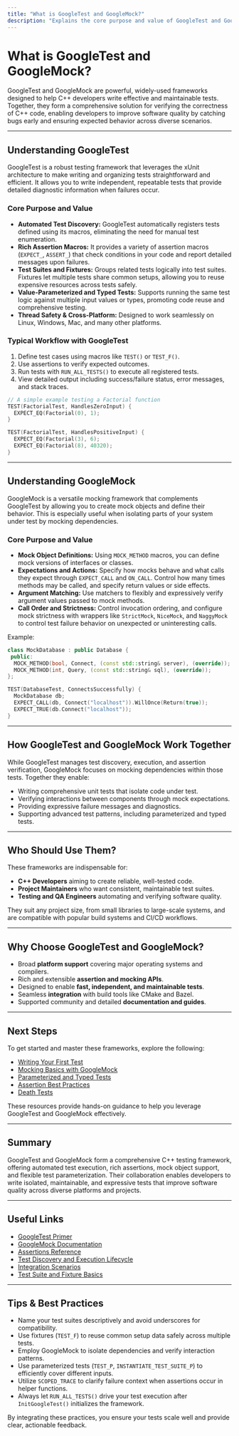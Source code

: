 ```yaml
---
title: "What is GoogleTest and GoogleMock?"
description: "Explains the core purpose and value of GoogleTest and GoogleMock, how they work together, and the types of projects that benefit from their use. It positions the frameworks within the broader C++ testing landscape, helping users understand why and when to choose them."
---
```


# What is GoogleTest and GoogleMock?

GoogleTest and GoogleMock are powerful, widely-used frameworks designed to help C++ developers write effective and maintainable tests. Together, they form a comprehensive solution for verifying the correctness of C++ code, enabling developers to improve software quality by catching bugs early and ensuring expected behavior across diverse scenarios.

---

## Understanding GoogleTest

GoogleTest is a robust testing framework that leverages the xUnit architecture to make writing and organizing tests straightforward and efficient. It allows you to write independent, repeatable tests that provide detailed diagnostic information when failures occur.

### Core Purpose and Value

- **Automated Test Discovery:** GoogleTest automatically registers tests defined using its macros, eliminating the need for manual test enumeration.
- **Rich Assertion Macros:** It provides a variety of assertion macros (`EXPECT_`, `ASSERT_`) that check conditions in your code and report detailed messages upon failures.
- **Test Suites and Fixtures:** Groups related tests logically into test suites. Fixtures let multiple tests share common setups, allowing you to reuse expensive resources across tests safely.
- **Value-Parameterized and Typed Tests:** Supports running the same test logic against multiple input values or types, promoting code reuse and comprehensive testing.
- **Thread Safety & Cross-Platform:** Designed to work seamlessly on Linux, Windows, Mac, and many other platforms.

### Typical Workflow with GoogleTest

1. Define test cases using macros like `TEST()` or `TEST_F()`.
2. Use assertions to verify expected outcomes.
3. Run tests with `RUN_ALL_TESTS()` to execute all registered tests.
4. View detailed output including success/failure status, error messages, and stack traces.

```cpp
// A simple example testing a Factorial function
TEST(FactorialTest, HandlesZeroInput) {
  EXPECT_EQ(Factorial(0), 1);
}

TEST(FactorialTest, HandlesPositiveInput) {
  EXPECT_EQ(Factorial(3), 6);
  EXPECT_EQ(Factorial(8), 40320);
}
```

---

## Understanding GoogleMock

GoogleMock is a versatile mocking framework that complements GoogleTest by allowing you to create mock objects and define their behavior. This is especially useful when isolating parts of your system under test by mocking dependencies.

### Core Purpose and Value

- **Mock Object Definitions:** Using `MOCK_METHOD` macros, you can define mock versions of interfaces or classes.
- **Expectations and Actions:** Specify how mocks behave and what calls they expect through `EXPECT_CALL` and `ON_CALL`. Control how many times methods may be called, and specify return values or side effects.
- **Argument Matching:** Use matchers to flexibly and expressively verify argument values passed to mock methods.
- **Call Order and Strictness:** Control invocation ordering, and configure mock strictness with wrappers like `StrictMock`, `NiceMock`, and `NaggyMock` to control test failure behavior on unexpected or uninteresting calls.

Example:

```cpp
class MockDatabase : public Database {
 public:
  MOCK_METHOD(bool, Connect, (const std::string& server), (override));
  MOCK_METHOD(int, Query, (const std::string& sql), (override));
};

TEST(DatabaseTest, ConnectsSuccessfully) {
  MockDatabase db;
  EXPECT_CALL(db, Connect("localhost")).WillOnce(Return(true));
  EXPECT_TRUE(db.Connect("localhost"));
}
```

---

## How GoogleTest and GoogleMock Work Together

While GoogleTest manages test discovery, execution, and assertion verification, GoogleMock focuses on mocking dependencies within those tests. Together they enable:

- Writing comprehensive unit tests that isolate code under test.
- Verifying interactions between components through mock expectations.
- Providing expressive failure messages and diagnostics.
- Supporting advanced test patterns, including parameterized and typed tests.

---

## Who Should Use Them?

These frameworks are indispensable for:

- **C++ Developers** aiming to create reliable, well-tested code.
- **Project Maintainers** who want consistent, maintainable test suites.
- **Testing and QA Engineers** automating and verifying software quality.

They suit any project size, from small libraries to large-scale systems, and are compatible with popular build systems and CI/CD workflows.

---

## Why Choose GoogleTest and GoogleMock?

- Broad **platform support** covering major operating systems and compilers.
- Rich and extensible **assertion and mocking APIs**.
- Designed to enable **fast, independent, and maintainable tests**.
- Seamless **integration** with build tools like CMake and Bazel.
- Supported community and detailed **documentation and guides**.

---

## Next Steps

To get started and master these frameworks, explore the following:

- [Writing Your First Test](../../getting-started/first-test-and-validation/writing-your-first-test)
- [Mocking Basics with GoogleMock](../../guides/real-world-workflows/mocking-basics)
- [Parameterized and Typed Tests](../../guides/real-world-workflows/parameterized-tests)
- [Assertion Best Practices](../../guides/real-world-workflows/assertion-best-practices)
- [Death Tests](../../guides/real-world-workflows/death-tests)

These resources provide hands-on guidance to help you leverage GoogleTest and GoogleMock effectively.

---

## Summary

GoogleTest and GoogleMock form a comprehensive C++ testing framework, offering automated test execution, rich assertions, mock object support, and flexible test parameterization. Their collaboration enables developers to write isolated, maintainable, and expressive tests that improve software quality across diverse platforms and projects.

---

## Useful Links

- [GoogleTest Primer](../../guides/getting-started/primer)
- [GoogleMock Documentation](../../api-reference/gmock-mock-api/mock-object-definition)
- [Assertions Reference](../../api-reference/gtest-core-api/assertions-reference)
- [Test Discovery and Execution Lifecycle](../../concepts/core-architecture/test-discovery-lifecycle)
- [Integration Scenarios](../../overview/architecture-features-integration/integration-scenarios)
- [Test Suite and Fixture Basics](../../guides/getting-started/first-test-and-validation/writing-your-first-test)

---

## Tips & Best Practices

- Name your test suites descriptively and avoid underscores for compatibility.
- Use fixtures (`TEST_F`) to reuse common setup data safely across multiple tests.
- Employ GoogleMock to isolate dependencies and verify interaction patterns.
- Use parameterized tests (`TEST_P`, `INSTANTIATE_TEST_SUITE_P`) to efficiently cover different inputs.
- Utilize `SCOPED_TRACE` to clarify failure context when assertions occur in helper functions.
- Always let `RUN_ALL_TESTS()` drive your test execution after `InitGoogleTest()` initializes the framework.

By integrating these practices, you ensure your tests scale well and provide clear, actionable feedback.
